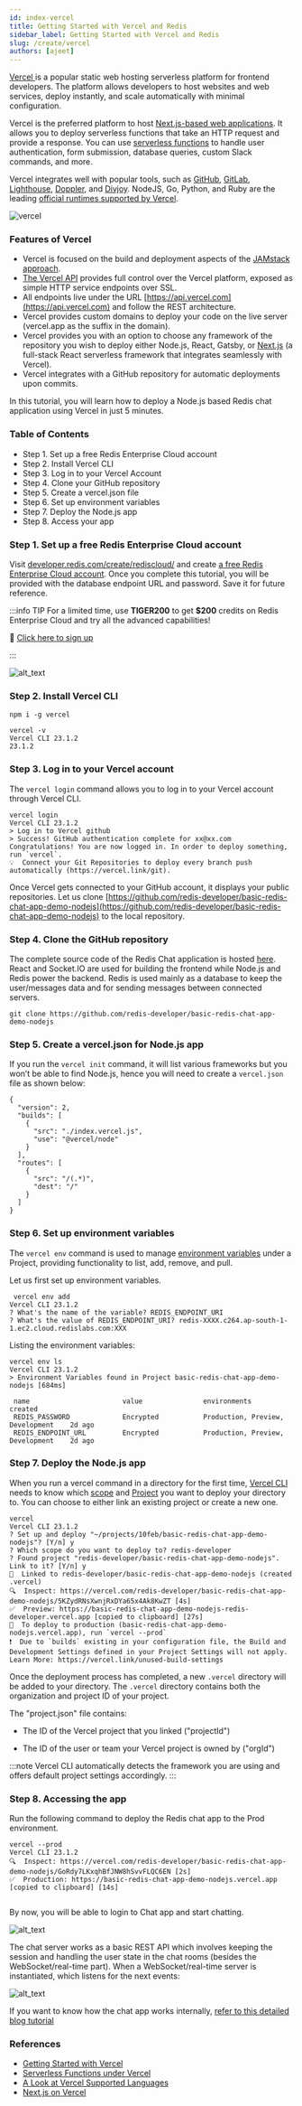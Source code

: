 ```yaml
---
id: index-vercel
title: Getting Started with Vercel and Redis
sidebar_label: Getting Started with Vercel and Redis
slug: /create/vercel
authors: [ajeet]
---
```



[Vercel ](https://vercel.com/)is a popular static web hosting serverless platform for frontend developers. The platform allows developers to host websites and web services, deploy instantly, and scale automatically with minimal configuration.

Vercel is the preferred platform to host [Next.js-based web applications](https://vercel.com/docs/concepts/next.js/overview). It allows you to deploy serverless functions that take an HTTP request and provide a response. You can use [serverless functions](https://vercel.com/docs/concepts/functions/serverless-functions) to handle user authentication, form submission, database queries, custom Slack commands, and more.

Vercel integrates well with popular tools, such as [GitHub](https://vercel.com/docs/concepts/git/vercel-for-github), [GitLab](https://vercel.com/docs/concepts/git/vercel-for-gitlab), [Lighthouse](https://vercel.com/integrations/lighthouse), [Doppler](https://vercel.com/integrations/doppler), and [Divjoy](https://divjoy.com/). NodeJS, Go, Python, and Ruby are the leading [official runtimes supported by Vercel](https://vercel.com/docs/runtimes).


![vercel](images/vercel_redis.png "image_tooltip")


### Features of Vercel



* Vercel is focused on the build and deployment aspects of the [JAMstack approach](https://jamstack.org/what-is-jamstack/).
* [The Vercel API](https://vercel.com/docs/rest-api) provides full control over the Vercel platform, exposed as simple HTTP service endpoints over SSL. 
* All endpoints live under the URL [https://api.vercel.com](https://api.vercel.com) and follow the REST architecture.
* Vercel provides custom domains to deploy your code on the live server (vercel.app as the suffix in the domain). 
* Vercel provides you with an option to choose any framework of the repository you wish to deploy either Node.js, React, Gatsby, or [Next.js](https://nextjs.org/) (a full-stack React serverless framework that integrates seamlessly with Vercel).
* Vercel integrates with a GitHub repository for automatic deployments upon commits. 

In this tutorial, you will learn how to deploy a Node.js based Redis chat application using Vercel in just 5 minutes.


### Table of Contents



* Step 1. Set up a free Redis Enterprise Cloud account
* Step 2. Install Vercel CLI
* Step 3. Log in to your Vercel Account
* Step 4. Clone your GitHub repository
* Step 5. Create a vercel.json file
* Step 6. Set up environment variables
* Step 7. Deploy the Node.js app
* Step 8. Access your app

### Step 1. Set up a free Redis Enterprise Cloud account

Visit [developer.redis.com/create/rediscloud/](https://developer.redis.com/create/rediscloud/) and create [a free Redis Enterprise Cloud account](https://redis.com/try-free/). Once you complete this tutorial, you will be provided with the database endpoint URL and password. Save it for future reference.

:::info TIP
For a limited time, use **TIGER200** to get **$200** credits on Redis Enterprise Cloud and try all the advanced capabilities!

:tada: [Click here to sign up](https://redis.com/try-free)

:::



![alt_text](images/rediscloud_endpoint.png "image_tooltip")


### Step 2. Install Vercel CLI 


```
npm i -g vercel

vercel -v     
Vercel CLI 23.1.2
23.1.2

```

### Step 3. Log in to your Vercel account

The ```vercel login``` command allows you to log in to your Vercel account through Vercel CLI.


```
vercel login
Vercel CLI 23.1.2
> Log in to Vercel github
> Success! GitHub authentication complete for xx@xx.com
Congratulations! You are now logged in. In order to deploy something, run `vercel`.
💡  Connect your Git Repositories to deploy every branch push automatically (https://vercel.link/git).
```


Once Vercel gets connected to your GitHub account, it displays your public repositories. Let us clone [https://github.com/redis-developer/basic-redis-chat-app-demo-nodejs](https://github.com/redis-developer/basic-redis-chat-app-demo-nodejs) to the local repository.

### Step 4. Clone the GitHub repository

The complete source code of the Redis Chat application is hosted [here](https://github.com/redis-developer/basic-redis-chat-app-demo-nodejs). React and Socket.IO are used for building the frontend while Node.js and Redis power the backend. Redis is used mainly as a database to keep the user/messages data and for sending messages between connected servers.

```
git clone https://github.com/redis-developer/basic-redis-chat-app-demo-nodejs
```


### Step 5. Create a vercel.json for Node.js app

If you run the ```vercel init``` command, it will list various frameworks but you won’t be able to find Node.js, hence you will need to create a ```vercel.json``` file as shown below:


```
{
  "version": 2,
  "builds": [
    {
      "src": "./index.vercel.js",
      "use": "@vercel/node"
    }
  ],
  "routes": [
    {
      "src": "/(.*)",
      "dest": "/"
    }
  ]
}

```


### Step 6. Set up environment variables

The ```vercel env``` command is used to manage [environment variables](https://vercel.com/docs/concepts/projects/environment-variables) under a Project, providing functionality to list, add, remove, and pull.

Let us first set up environment variables.


```
 vercel env add
Vercel CLI 23.1.2
? What's the name of the variable? REDIS_ENDPOINT_URI
? What's the value of REDIS_ENDPOINT_URI? redis-XXXX.c264.ap-south-1-1.ec2.cloud.redislabs.com:XXX

```


Listing the environment variables:


```
vercel env ls
Vercel CLI 23.1.2
> Environment Variables found in Project basic-redis-chat-app-demo-nodejs [684ms]

 name                       value               environments                        created
 REDIS_PASSWORD             Encrypted           Production, Preview, Development    2d ago
 REDIS_ENDPOINT_URL         Encrypted           Production, Preview, Development    2d ago

```


### Step 7. Deploy the Node.js app

When you run a vercel command in a directory for the first time, [Vercel CLI](https://vercel.com/cli) needs to know which [scope](https://vercel.com/docs/cli#options/global-options/scope) and [Project](https://vercel.com/docs/concepts/projects/overview) you want to deploy your directory to. You can choose to either link an existing project or create a new one.


```
vercel  
Vercel CLI 23.1.2
? Set up and deploy "~/projects/10feb/basic-redis-chat-app-demo-nodejs"? [Y/n] y
? Which scope do you want to deploy to? redis-developer
? Found project "redis-developer/basic-redis-chat-app-demo-nodejs". Link to it? [Y/n] y
🔗  Linked to redis-developer/basic-redis-chat-app-demo-nodejs (created .vercel)
🔍  Inspect: https://vercel.com/redis-developer/basic-redis-chat-app-demo-nodejs/5KZydRNsXwnjRxDYa65x4Ak8KwZT [4s]
✅  Preview: https://basic-redis-chat-app-demo-nodejs-redis-developer.vercel.app [copied to clipboard] [27s]
📝  To deploy to production (basic-redis-chat-app-demo-nodejs.vercel.app), run `vercel --prod`
❗️  Due to `builds` existing in your configuration file, the Build and Development Settings defined in your Project Settings will not apply. Learn More: https://vercel.link/unused-build-settings

```


Once the deployment process has completed, a new `.vercel` directory will be added to your directory. The `.vercel` directory contains both the organization and project ID of your project. 

The "project.json" file contains:

- The ID of the Vercel project that you linked ("projectId")

- The ID of the user or team your Vercel project is owned by ("orgId")




:::note
Vercel CLI automatically detects the framework you are using and offers default project settings accordingly.
:::

### Step 8. Accessing the app 

Run the following command to deploy the Redis chat app to the Prod environment.
```
vercel --prod
Vercel CLI 23.1.2
🔍  Inspect: https://vercel.com/redis-developer/basic-redis-chat-app-demo-nodejs/GoRdy7LKxqhBfJNW8hSvvFLQC6EN [2s]
✅  Production: https://basic-redis-chat-app-demo-nodejs.vercel.app [copied to clipboard] [14s]


```

By now, you will be able to login to Chat app and start chatting.

![alt_text](images/vercel13.png "image_tooltip")

The chat server works as a basic REST API which involves keeping the session and handling the user state in the chat rooms (besides the WebSocket/real-time part). When a WebSocket/real-time server is instantiated, which listens for the next events:

![alt_text](images/vercel3.png "image_tooltip")

If you want to know how the chat app works internally, [refer to this detailed blog tutorial](/howtos/chatapp#how-it-works)

### References



* [Getting Started with Vercel](https://vercel.com/docs/get-started)
* [Serverless Functions under Vercel](https://vercel.com/docs/concepts/functions/serverless-functions)
* [A Look at Vercel Supported Languages](https://vercel.com/docs/concepts/functions/supported-languages) 
* [Next.js on Vercel](https://vercel.com/docs/concepts/next.js/overview)
